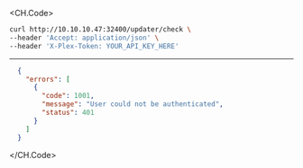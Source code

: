 
<CH.Code>
```bash Example Request
curl http://10.10.10.47:32400/updater/check \
--header 'Accept: application/json' \
--header 'X-Plex-Token: YOUR_API_KEY_HERE'
```
---

```json Example Response
  {
    "errors": [
      {
        "code": 1001,
        "message": "User could not be authenticated",
        "status": 401
      }
    ]
  }
```
</CH.Code>
